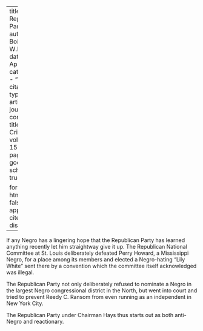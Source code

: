 
---
title: 'The Republican Party'
author: Du Bois, W.E.B.
date: Apr. 1918
categories: 
  - ""
citation: 
  type: article-journal
  container-title: The Crisis
  volume: 15
  issue: 6
  page: 268
google-scholar: true

format:
  html:
    toc: false
    appendix-cite-as: display
---


If any Negro has a lingering hope that the Republican Party has learned anything recently let him straightway give it up. The Republican National Committee at St. Louis deliberately defeated Perry Howard, a Mississippi Negro, for a place among its members and elected a Negro-hating "Lily White" sent there by a convention which the committee itself acknowledged was illegal.

The Republican Party not only deliberately refused to nominate a Negro in the largest Negro congressional district in the North, but went into court and tried to prevent Reedy C. Ransom from even running as an independent in New York City.

The Republican Party under Chairman Hays thus starts out as both anti-Negro and reactionary.

